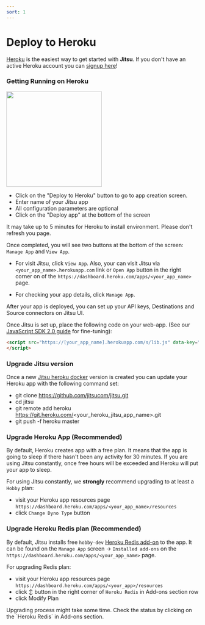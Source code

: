 ```yaml
---
sort: 1
---
```



# Deploy to Heroku

[Heroku](https://www.heroku.com/about) is the easiest way to get started with **Jitsu**. If you don't have an active Heroku account you can [signup here](https://signup.heroku.com/)!

### Getting Running on Heroku

<a href="https://heroku.com/deploy?template=https://github.com/jitsucom/jitsu"><img src="https://www.herokucdn.com/deploy/button.svg" width="250px" /></a>

- Click on the "Deploy to Heroku" button to go to app creation screen.
- Enter name of your Jitsu app
- All configuration parameters are optional
- Click on the "Deploy app" at the bottom of the screen

<Hint>
    It may take up to 5 minutes for Heroku to install environment. Please don't refresh you page.
</Hint>

Once completed, you will see two buttons at the bottom of the screen: `Manage App` and `View App`.

- For visit Jitsu, click `View App`. Also, your can visit Jitsu via `<your_app_name>.herokuapp.com` link or
`Open App` button in the right corner on of the `https://dashboard.heroku.com/apps/<your_app_name>` page.

- For checking your app details, click `Manage App`.

After your app is deployed, you can set up your API keys, Destinations and Source connectors on Jitsu UI.

Once Jitsu is set up, place the following code on your web-app. (See our [JavaScript SDK 2.0 guide](/docs/sending-data/js-sdk) for fine-tuning):

```html
<script src="https://[your_app_name].herokuapp.com/s/lib.js" data-key="<YOUR_API_KEY_FROM_CONFIGURATOR_UI>" defer>
</script>
```

### Upgrade Jitsu version

Once a new [Jitsu heroku docker](https://hub.docker.com/repository/docker/jitsucom/heroku) version is created you can update
your Heroku app with the following command set:

- git clone https://github.com/jitsucom/jitsu.git
- cd jitsu
- git remote add heroku https://git.heroku.com/<your_heroku_jitsu_app_name>.git
- git push -f heroku master

### Upgrade Heroku App (Recommended)

By default, Heroku creates app with a free plan. It means that the app is going to sleep if there hasn't been any activity for 30 minutes.
If you are using Jitsu constantly, once free hours will be exceeded and Heroku will put your app to sleep.

For using Jitsu constantly, we **strongly** recommend upgrading to at least a `Hobby` plan:

- visit your Heroku app resources page `https://dashboard.heroku.com/apps/<your_app_name>/resources`
- click `Change Dyno Type` button

### Upgrade Heroku Redis plan (Recommended)

By default, Jitsu installs free `hobby-dev` [Heroku Redis add-on](https://elements.heroku.com/addons/heroku-redis) to the app.
It can be found on the `Manage App` screen -> `Installed add-ons` on the `https://dashboard.heroku.com/apps/<your_app_name>` page.

For upgrading Redis plan:
- visit your Heroku app resources page `https://dashboard.heroku.com/apps/<your_app>/resources`
- click ↕️ button in the right corner of `Heroku Redis` in Add-ons section row
- click Modify Plan

<Hint>
    Upgrading process might take some time. Check the status by clicking on the `Heroku Redis` in Add-ons section.
</Hint>
